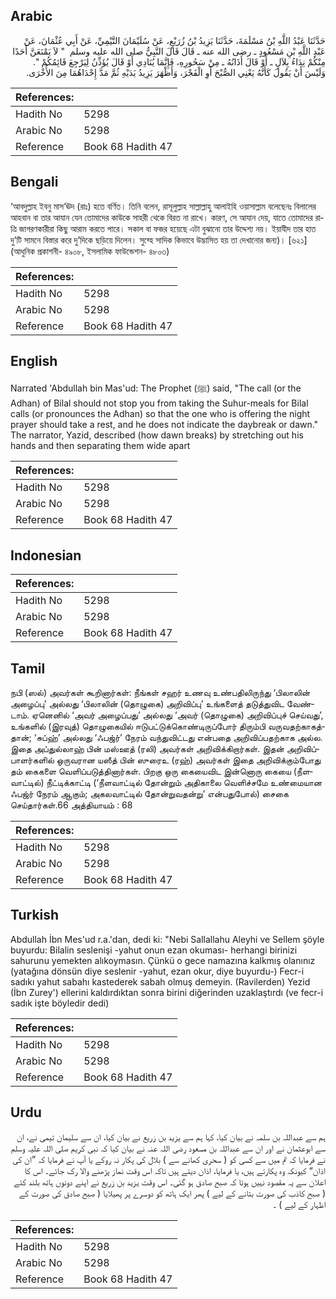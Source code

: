## Arabic


<div dir="rtl" lang="ar" style={{fontSize:'larger',backgroundColor:'#f8f9fa',padding:20}}>
حَدَّثَنَا عَبْدُ اللَّهِ بْنُ مَسْلَمَةَ، حَدَّثَنَا يَزِيدُ بْنُ زُرَيْعٍ، عَنْ سُلَيْمَانَ التَّيْمِيِّ، عَنْ أَبِي عُثْمَانَ، عَنْ عَبْدِ اللَّهِ بْنِ مَسْعُودٍ ـ رضى الله عنه ـ قَالَ قَالَ النَّبِيُّ صلى الله عليه وسلم ‏ "‏ لاَ يَمْنَعَنَّ أَحَدًا مِنْكُمْ نِدَاءُ بِلاَلٍ ـ أَوْ قَالَ أَذَانُهُ ـ مِنْ سَحُورِهِ، فَإِنَّمَا يُنَادِي أَوْ قَالَ يُؤَذِّنُ لِيَرْجِعَ قَائِمُكُمْ ‏"‏‏.‏ وَلَيْسَ أَنْ يَقُولَ كَأَنَّهُ يَعْنِي الصُّبْحَ أَوِ الْفَجْرَ، وَأَظْهَرَ يَزِيدُ يَدَيْهِ ثُمَّ مَدَّ إِحْدَاهُمَا مِنَ الأُخْرَى‏.‏
</div>
<div style={{backgroundColor:'#f8f9fa',padding:20, marginBottom: 10}}><table> <thead> <tr> <th>References:</th> <th></th> </tr> </thead> <tbody><tr><td>Hadith No</td><td>5298</td></tr><tr><td>Arabic No</td><td>5298</td></tr><tr><td>Reference</td><td>Book 68 Hadith 47</td></tr></tbody></table></div>

## Bengali


<div dir="ltr" lang="bn" style={{fontSize:'larger',backgroundColor:'#f8f9fa',padding:20}}>
‘আবদুল্লাহ ইবনু মাস‘ঊদ (রাঃ) হতে বর্ণিত। তিনি বলেন, রাসূলুল্লাহ সাল্লাল্লাহু আলাইহি ওয়াসাল্লাম বলেছেনঃ বিলালের আহবান বা তার আযান যেন তোমাদের কাউকে সাহরী থেকে বিরত না রাখে। কারণ, সে আযান দেয়, যাতে তোমাদের রাত্রি জাগরণকারীরা কিছু আরাম করতে পারে। সকাল বা ফজর হয়েছে এটা বুঝানো তার উদ্দেশ্য নয়। ইয়াযীদ তার হাত দু’টি সামনে বিস্তার করে দু’দিকে ছড়িয়ে দিলেন। সুব্হে সাদিক কিভাবে উদ্ভাসিত হয় তা দেখানোর জন্য)। [৬২১] (আধুনিক প্রকাশনী- ৪৯০৮, ইসলামিক ফাউন্ডেশন- ৪৮০৩)
</div>
<div style={{backgroundColor:'#f8f9fa',padding:20, marginBottom: 10}}><table> <thead> <tr> <th>References:</th> <th></th> </tr> </thead> <tbody><tr><td>Hadith No</td><td>5298</td></tr><tr><td>Arabic No</td><td>5298</td></tr><tr><td>Reference</td><td>Book 68 Hadith 47</td></tr></tbody></table></div>

## English


<div dir="ltr" lang="en" style={{fontSize:'larger',backgroundColor:'#f8f9fa',padding:20}}>
Narrated 'Abdullah bin Mas'ud: The Prophet (ﷺ) said, "The call (or the Adhan) of Bilal should not stop you from taking the Suhur-meals for Bilal calls (or pronounces the Adhan) so that the one who is offering the night prayer should take a rest, and he does not indicate the daybreak or dawn." The narrator, Yazid, described (how dawn breaks) by stretching out his hands and then separating them wide apart
</div>
<div style={{backgroundColor:'#f8f9fa',padding:20, marginBottom: 10}}><table> <thead> <tr> <th>References:</th> <th></th> </tr> </thead> <tbody><tr><td>Hadith No</td><td>5298</td></tr><tr><td>Arabic No</td><td>5298</td></tr><tr><td>Reference</td><td>Book 68 Hadith 47</td></tr></tbody></table></div>

## Indonesian


<div dir="ltr" lang="id" style={{fontSize:'larger',backgroundColor:'#f8f9fa',padding:20}}>

</div>
<div style={{backgroundColor:'#f8f9fa',padding:20, marginBottom: 10}}><table> <thead> <tr> <th>References:</th> <th></th> </tr> </thead> <tbody><tr><td>Hadith No</td><td>5298</td></tr><tr><td>Arabic No</td><td>5298</td></tr><tr><td>Reference</td><td>Book 68 Hadith 47</td></tr></tbody></table></div>

## Tamil


<div dir="ltr" lang="ta" style={{fontSize:'larger',backgroundColor:'#f8f9fa',padding:20}}>
நபி (ஸல்) அவர்கள் கூறினார்கள்: நீங்கள் சஹர் உணவு உண்பதிலிருந்து ‘பிலாலின் அழைப்பு’ அல்லது ‘பிலாலின் (தொழுகை) அறிவிப்பு’ உங்களைத் தடுத்துவிட வேண்டாம். ஏனெனில் ‘அவர் அழைப்பது’ அல்லது ‘அவர் (தொழுகை) அறிவிப்புச் செய்வது’, உங்களில் (இரவுத்) தொழுகையில் ஈடுபட்டுக்கொண்டிருப்போர் திரும்பி வருவதற்காகத்தான்; ‘சுப்ஹ்’ அல்லது ‘ஃபஜ்ர்’ நேரம் வந்துவிட்டது என்பதை அறிவிப்பதற்காக அல்ல. இதை அப்துல்லாஹ் பின் மஸ்ஊத் (ரலி) அவர்கள் அறிவிக்கிறார்கள். இதன் அறிவிப்பாளர்களில் ஒருவரான யஸீத் பின் ஸுரைஉ (ரஹ்) அவர்கள் இதை அறிவிக்கும்போது தம் கைகளை வெளிப்படுத்தினார்கள். பிறகு ஒரு கையைவிட இன்னொரு கையை (நீளவாட்டில்) நீட்டிக்காட்டி (‘நீளவாட்டில் தோன்றும் அதிகாலை வெளிச்சமே உண்மையான ஃபஜ்ர் நேரம் ஆகும்; அகலவாட்டில் தோன்றுவதன்று’ என்பதுபோல்) சைகை செய்தார்கள்.66 அத்தியாயம் : 68
</div>
<div style={{backgroundColor:'#f8f9fa',padding:20, marginBottom: 10}}><table> <thead> <tr> <th>References:</th> <th></th> </tr> </thead> <tbody><tr><td>Hadith No</td><td>5298</td></tr><tr><td>Arabic No</td><td>5298</td></tr><tr><td>Reference</td><td>Book 68 Hadith 47</td></tr></tbody></table></div>

## Turkish


<div dir="ltr" lang="tr" style={{fontSize:'larger',backgroundColor:'#f8f9fa',padding:20}}>
Abdullah İbn Mes'ud r.a.'dan, dedi ki: "Nebi Sallallahu Aleyhi ve Sellem şöyle buyurdu: Bilalin seslenişi -yahut onun ezan okuması- herhangi birinizi sahurunu yemekten alıkoymasın. Çünkü o gece namazına kalkmış olanınız (yatağına dönsün diye seslenir -yahut, ezan okur, diye buyurdu-) Fecr-i sadıkı yahut sabahı kastederek sabah olmuş demeyin. (Ravilerden) Yezid (İbn Zurey') ellerini kaldırdıktan sonra birini diğerinden uzaklaştırdı (ve fecr-i sadık işte böyledir dedi)
</div>
<div style={{backgroundColor:'#f8f9fa',padding:20, marginBottom: 10}}><table> <thead> <tr> <th>References:</th> <th></th> </tr> </thead> <tbody><tr><td>Hadith No</td><td>5298</td></tr><tr><td>Arabic No</td><td>5298</td></tr><tr><td>Reference</td><td>Book 68 Hadith 47</td></tr></tbody></table></div>

## Urdu


<div dir="rtl" lang="ur" style={{fontSize:'larger',backgroundColor:'#f8f9fa',padding:20}}>
ہم سے عبداللہ بن سلمہ نے بیان کیا، کہا ہم سے یزید بن زریع نے بیان کیا، ان سے سلیمان تیمی نے، ان سے ابوعثمان نے اور ان سے عبداللہ بن مسعود رضی اللہ عنہ نے بیان کیا کہ نبی کریم صلی اللہ علیہ وسلم نے فرمایا کہ تم میں سے کسی کو ( سحری کھانے سے ) بلال کی پکار نہ روکے یا آپ نے فرمایا کہ ”ان کی اذان“ کیونکہ وہ پکارتے ہیں، یا فرمایا، اذان دیتے ہیں تاکہ اس وقت نماز پڑھنے والا رک جائے۔ اس کا اعلان سے یہ مقصود نہیں ہوتا کہ صبح صادق ہو گئی۔ اس وقت یزید بن زریع نے اپنے دونوں ہاتھ بلند کئے ( صبح کاذب کی صورت بتانے کے لیے ) پھر ایک ہاتھ کو دوسرے پر پھیلایا ( صبح صادق کی صورت کے اظہار کے لیے ) ۔
</div>
<div style={{backgroundColor:'#f8f9fa',padding:20, marginBottom: 10}}><table> <thead> <tr> <th>References:</th> <th></th> </tr> </thead> <tbody><tr><td>Hadith No</td><td>5298</td></tr><tr><td>Arabic No</td><td>5298</td></tr><tr><td>Reference</td><td>Book 68 Hadith 47</td></tr></tbody></table></div>